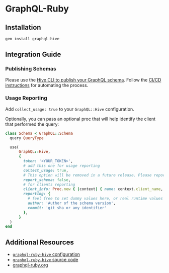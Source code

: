 # GraphQL-Ruby

## Installation

```bash
gem install graphql-hive
```

## Integration Guide

### Publishing Schemas

Please use the [Hive CLI to publish your GraphQL schema](../api-reference/cli.mdx#publish-a-schema).
Follow the [CI/CD instructions](./ci-cd.mdx) for automating the process.

### Usage Reporting

Add `collect_usage: true` to your `GraphQL::Hive` configuration.

Optionally, you can pass an optional proc that will help identify the client that performed the
query:

```ruby
class Schema < GraphQL::Schema
  query QueryType

  use(
      GraphQL::Hive,
      {
        token: '<YOUR_TOKEN>',
        # add this one for usage reporting
        collect_usage: true,
        # This option will be removed in a future release. Please report schemas using the Hive CLI.
        report_schema: false,
        # for clients reporting
        client_info: Proc.new { |context| { name: context.client_name, version: context.client_version } },
        reporting: {
          # feel free to set dummy values here, or real runtime values if you have them
          author: 'Author of the schema version',
          commit: 'git sha or any identifier'
        },
      }
  )
end
```

## Additional Resources

- [`graphql-ruby-hive` configuration](https://github.com/charlypoly/graphql-ruby-hive#configuration)
- [`graphql-ruby-hive` source code](https://github.com/charlypoly/graphql-ruby-hive)
- [graphql-ruby.org](https://graphql-ruby.org)
